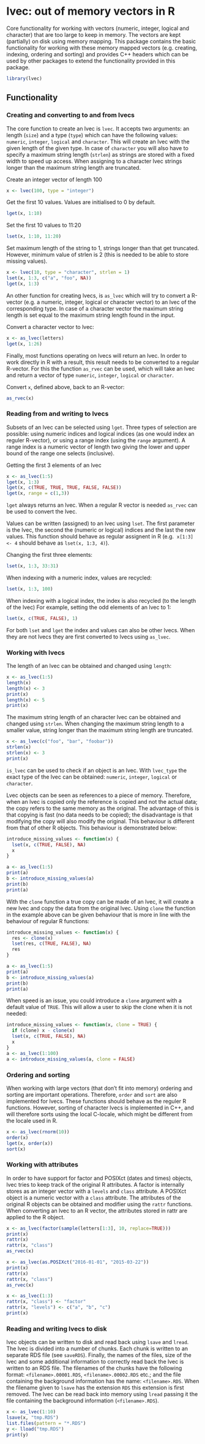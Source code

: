 
lvec: out of memory vectors in R
================================

Core functionality for working with vectors (numeric, integer, logical and
character) that are too large to keep in memory. The vectors are kept
(partially) on disk using memory mapping. This package contains the basic
functionality for working with these memory mapped vectors (e.g.  creating,
indexing, ordering and sorting) and provides C++ headers which can be used by
other packages to extend the functionality provided in this package.

```r
library(lvec)
```


Functionality
-------------

### Creating and converting to and from lvecs

The core function to create an lvec is `lvec`. It accepts two arguments: an
length (`size`) and a type (`type`) which can have the following values:
`numeric`, `integer`, `logical` and `character`. This will create an lvec with
the given length of the given type. In case of `character` you will also have to
specify a maximum string length (`strlen`) as strings are stored with a fixed
width to speed up access. When assigning to a character lvec strings longer than
the maximum string length are truncated.

Create an integer vector of length 100
```r
x <- lvec(100, type = "integer")
```
Get the first 10 values. Values are initialised to 0 by default.
```r
lget(x, 1:10)
```
Set the first 10 values to 11:20
```{r]}
lset(x, 1:10, 11:20)
```
Set maximum length of the string to 1, strings longer than that get truncated.
However, minimum value of strlen is 2 (this is needed to be able to store
missing values).
```r
x <- lvec(10, type = "character", strlen = 1)
lset(x, 1:3, c("a", "foo", NA))
lget(x, 1:3)
```

An other function for creating lvecs, is `as_lvec` which will try to convert a
R-vector (e.g. a numeric, integer, logical or character vector) to an lvec of
the corresponding type. In case of a character vector the maximum string length
is set equal to the maximum string length found in the input. 

Convert a character vector to lvec:
```r
x <- as_lvec(letters)
lget(x, 1:26)
```

Finally, most functions operating on lvecs will return an lvec. In order to work
directly in R with a result, this result needs to be converted to a regular
R-vector. For this the function `as_rvec` can be used, which will take an lvec
and return a vector of type `numeric`, `integer`, `logical` or `character`.

Convert `x`, defined above, back to an R-vector:
```r
as_rvec(x)
```


### Reading from and writing to lvecs

Subsets of an lvec can be selected using `lget`. Three types of selection are
possible: using numeric indices and logical indices (as one would index an
reguler R-vector), or using a range index (using the `range` argument). A range
index is a numeric vector of length two giving the lower and upper bound of the
range one selects (inclusive).

Getting the first 3 elements of an lvec
```r
x <- as_lvec(1:5)
lget(x, 1:3)
lget(x, c(TRUE, TRUE, TRUE, FALSE, FALSE))
lget(x, range = c(1,3))
```
`lget` always returns an lvec. When a regular R vector is needed `as_rvec` can
be used to convert the lvec.

Values can be written (assigned) to an lvec using `lset`. The first parameter is
the lvec, the second the (numeric or logical) indices and the last the new
values. This function should behave as regular assignent in R (e.g. 
`x[1:3] <- 4` should behave as `lset(x, 1:3, 4)`).

Changing the first three elements:
```r
lset(x, 1:3, 33:31)
```
When indexing with a numeric index, values are recycled:
```r
lset(x, 1:3, 100)
```
When indexing with a logical index, the index is also recycled (to the length of
the lvec) For example, setting the odd elements of an lvec to 1:
```r
lset(x, c(TRUE, FALSE), 1)
```

For both `lset` and `lget` the index and values can also be other lvecs. When
they are not lvecs they are first converted to lvecs using `as_lvec`. 

### Working with lvecs

The length of an lvec can be obtained and changed using `length`:
```r
x <- as_lvec(1:5)
length(x)
length(x) <- 3
print(x)
length(x) <- 5
print(x)
```

The maximum string length of an character lvec can be obtained and changed using
`strlen`. When changing the maximum string length to a smaller value, string
longer than the maximum string length are truncated. 
```r
x <- as_lvec(c("foo", "bar", "foobar"))
strlen(x)
strlen(x) <- 3
print(x)
```

`is_lvec` can be used to check if an object is an lvec. With `lvec_type` the
exact type of the lvec can be obtained: `numeric`, `integer`, `logical` or
`character`. 

Lvec objects can be seen as references to a piece of memory. Therefore, when an
lvec is copied only the reference is copied and not the actual data; the copy
refers to the same memory as the original. The advantage of this is that copying
is fast (no data needs to be copied); the disadvantage is that modifying the
copy will also modify the original. This behaviour is different from that of
other R objects. This behaviour is demonstrated below:
```r
introduce_missing_values <- function(x) {
  lset(x, c(TRUE, FALSE), NA)
  x
}

a <- as_lvec(1:5)
print(a)
b <- introduce_missing_values(a)
print(b)
print(a)
```
With the `clone` function a true copy can be made of an lvec, it will create a
new lvec and copy the data from the original lvec. Using `clone` the function in
the example above can be given behaviour that is more in line with the behaviour
of regular R functions:
```r
introduce_missing_values <- function(x) {
  res <- clone(x)
  lset(res, c(TRUE, FALSE), NA)
  res
}

a <- as_lvec(1:5)
print(a)
b <- introduce_missing_values(a)
print(b)
print(a)
```
When speed is an issue, you could introduce a `clone` argument with a default
value of `TRUE`. This will allow a user to skip the clone when it is not
needed:
```r
introduce_missing_values <- function(x, clone = TRUE) {
  if (clone) x - clone(x)
  lset(x, c(TRUE, FALSE), NA)
  x
}
a <- as_lvec(1:100)
a <- introduce_missing_values(a, clone = FALSE)
```

### Ordering and sorting

When working with large vectors (that don't fit into memory) ordering and
sorting are important operations. Therefore, `order` and `sort` are also
implemented for lvecs. These functions should behave as the reguler R functions.
However, sorting of character lvecs is implemented in C++, and will therefore
sorts using the local C-locale, which might be different from the locale used in
R. 

```r
x <- as_lvec(rnorm(10))
order(x)
lget(x, order(x))
sort(x)
```
### Working with attributes

In order to have support for factor and POSIXct (dates and times) objects, lvec
tries to keep track of the original R attributes. A factor is internally stores
as an integer vector with a `levels` and `class` attribute. A POSIXct object is
a numeric vector with a `class` attribute. The attributes of the original R
objects can be obtained and modifier using the `rattr` functions. When
converting an lvec to an R vector, the attributes stored in rattr are applied to
the R object.

```r
x <- as_lvec(factor(sample(letters[1:3], 10, replace=TRUE)))
print(x)
rattr(x)
rattr(x, "class")
as_rvec(x)

x <- as_lvec(as.POSIXct("2016-01-01", "2015-03-22"))
print(x)
rattr(x)
rattr(x, "class")
as_rvec(x)

x <- as_lvec(1:3)
rattr(x, "class") <- "factor"
rattr(x, "levels") <- c("a", "b", "c")
print(x)
```

### Reading and writing lvecs to disk

lvec objects can be written to disk and read back using `lsave` and `lread`. The
lvec is divided into a number of chunks. Each chunk is written to an separate
RDS file (see `saveRDS`). Finally, the names of the files, size of the lvec and
some additional information to correctly read back the lvec is written to an RDS
file. The filenames of the chunks have the following format:
`<filename>.00001.RDS`, `<filename>.00002.RDS` etc.; and the file containing the
background information has the name: `<filename>.RDS`. When the filename given
to `lsave` has the extension `RDS` this extension is first removed. The lvec can
be read back into memory using `lread` passing it the file containing the
background information (`<filename>.RDS`).

```r
x <- as_lvec(1:10)
lsave(x, "tmp.RDS")
list.files(pattern = "*.RDS")
y <- lload("tmp.RDS")
print(y)
```

